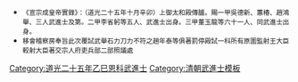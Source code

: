 {{Navbox
|name = 道光二十五年乙巳恩科武殿試金榜
|title = 道光二十五年（[[1845年]]）乙巳恩科武殿試金榜
|titlestyle = background-color:#FFD700;
|image =
|style = width:100%;text-align:center; 
|groupstyle = text-align:center; background-color:#FFD700;
|liststyle = text-align:center;
|state = {{{state<includeonly>|collapsed</includeonly>}}}
|group1 = 第一甲<br>賜武進士及第<br>共3名
|list1 = '''[[吳德新]]''' - '''[[蕙椿|蕙　椿]]''' - '''[[趙鴻舉]]'''

|group2 = 第二甲<br>賜武進士出身<br>共5名
|list2 = [[李省躬]] - [[劉慶雲]] - [[尹廷安]] - [[陳金堂]] - [[白雲鳳]]

|group3 = 第三甲<br>賜同武進士出身<br>共61名
|list3 = [[董玉龍]] - [[常奇珍]] - [[宋尹東]] - [[郭祿|郭　祿]] - [[于渭|于　渭]] - [[崔錫麒]] - [[夏熾南]] - [[馬鳳超]] - [[劉英魁]] - [[郝明衢]]<br>[[裴養修]] - [[普承堯]] - [[常立|常　立]] - [[路天相]] - [[潘休徵]] - [[劉大鵬 (道光武進士)|劉大鵬]] - [[瑞祥|瑞　祥]] - [[關兆熊]] - [[劉觀德]] - [[嵩岫|嵩　岫]]<br>[[梁正明]] - [[程魁梧]] - [[顧飛熊]] - [[吳文衛]] - [[尹禧|尹　禧]] - [[根齡|根　齡]] - [[劉丙雲]] - [[李懷玉 (道光武進士)|李懷玉]] - [[陳作霖 (道光武進士)|陳作霖]] - [[馮國楨]]<br>[[劉勍|劉　勍]] - [[曲春泰]] - [[喻士雄]] - [[彭鳳標]] - [[茍士魁]] - [[穆大本]] - [[祥泰|祥　泰]] - [[南步魁]] - [[恒瑞 (道光武進士)|恒　瑞]] - [[許百祿]]<br>[[吳士邦]] - [[馮瑞彪]] - [[劉冠英]] - [[羅時中]] - [[田種玉]] - [[許立三]] - [[萬文燦]] - [[王崇三]] - [[魯廷桂]] - [[蔡捷三]]<br>[[鄒炳照]] - [[馬麟 (道光武進士)|馬　麟]] - [[劉拔秀]] - [[彭常宣]] - [[龐二酉]] - [[古春|古　春]] - [[魁永福]] - [[李德明 (道光武進士)|李德明]] - [[玉慶|玉　慶]] - [[朱連陞]]<br>[[長申|長　申]]<span style="color: #FFFFFF;"> - －－－ - －－－ - －－－ - －－－ - －－－ - －－－ - －－－ - －－－ - －－－</span>

|belowstyle = text-align: center; background-color:#FFD700;
|below='''前一科：[[Template:道光二十四年甲辰科武殿試金榜|道光二十四年甲辰科]]　'''·'''　後一科：[[Template:道光二十七年丁未科武殿試金榜|道光二十七年丁未科]]'''<br>'''同科進士：[[Template:道光二十五年乙巳恩科殿試金榜|道光二十五年乙巳文恩科]]、[[Template:道光二十五年乙巳恩科繙譯進士金榜|道光二十五年乙巳繙譯恩科]]'''
}}
[[Category:道光二十五年乙巳恩科武進士]]
<noinclude>
[[Category:道光二十五年乙巳恩科武進士| ]]
[[Category:清朝武進士模板]]
*<small>《宣宗成皇帝實錄》：（道光二十五年十月辛卯）上御太和殿傳臚。賜一甲吳德新、蕙椿、趙鴻舉、三人武進士及第。二甲李省躬等五人、武進士出身。三甲董玉龍等六十一人、同武進士出身。</small>
*<small>移會稽察房奉旨此次覆試武舉石力刀力不符之趙年泰等俱著罰停殿試一科所有原圍監射王大臣較射大臣著交宗人府吏兵部二部照議處</small></noinclude>